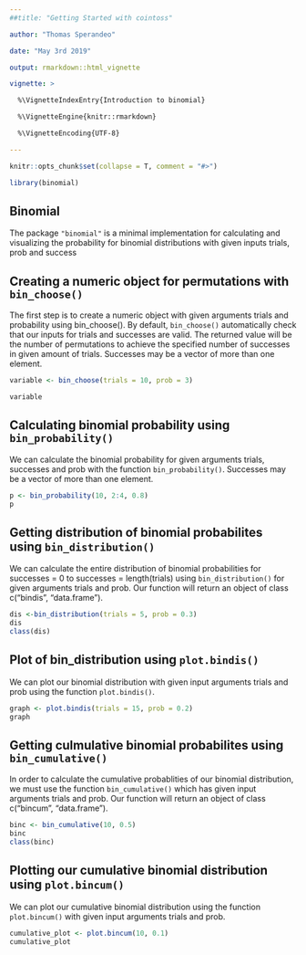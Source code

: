 ```yaml
---
##title: "Getting Started with cointoss"

author: "Thomas Sperandeo"

date: "May 3rd 2019"

output: rmarkdown::html_vignette

vignette: >

  %\VignetteIndexEntry{Introduction to binomial}

  %\VignetteEngine{knitr::rmarkdown}

  %\VignetteEncoding{UTF-8}

---
```




```r

knitr::opts_chunk$set(collapse = T, comment = "#>")

library(binomial)

```

## Binomial



The package `"binomial"` is a minimal implementation for calculating and visualizing the probability for  binomial distributions with given inputs trials, prob and success





## Creating a numeric object for permutations with `bin_choose()` 



The first step is to create a numeric object with given arguments trials and probability using bin_choose(). By default, `bin_choose()` automatically check that our inputs for trials and successes are valid. The returned value will be the number of permutations to achieve the specified number of successes in given amount of trials. Successes may be a vector of more than one element.



```r
variable <- bin_choose(trials = 10, prob = 3)

variable

```


## Calculating binomial probability using `bin_probability()`

We can calculate the binomial probability for given arguments trials, successes and prob with the function `bin_probability()`. Successes may be a vector of more than one element.

```r
p <- bin_probability(10, 2:4, 0.8)
p

```

## Getting distribution of binomial probabilites using `bin_distribution()`

We can calculate the entire distribution of binomial probabilities for successes = 0 to successes = length(trials) using `bin_distribution()` for given arguments trials and prob. Our function will return an object of class c("bindis", "data.frame").

```r
dis <-bin_distribution(trials = 5, prob = 0.3)
dis
class(dis)
```

## Plot of bin_distribution using `plot.bindis()`

We can plot our binomial distribution with given input arguments trials and prob using the function `plot.bindis()`. 
```r
graph <- plot.bindis(trials = 15, prob = 0.2)
graph
```
## Getting culmulative binomial probabilites using `bin_cumulative()` 

In order to calculate the cumulative probablities of our binomial distribution, we must use the function `bin_cumulative()` which has given input arguments trials and prob. Our function will return an object of class c("bincum", "data.frame").
```r
binc <- bin_cumulative(10, 0.5)
binc
class(binc)
```
## Plotting our cumulative binomial distribution using `plot.bincum()`

We can plot our cumulative binomial distribution using the function `plot.bincum()` with given input arguments trials and prob.
```r
cumulative_plot <- plot.bincum(10, 0.1)
cumulative_plot
```
